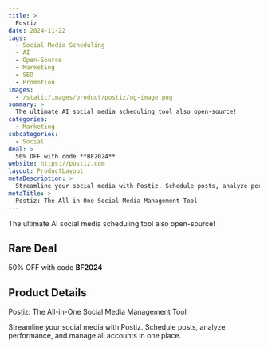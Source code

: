 ```yaml
---
title: >
  Postiz
date: 2024-11-22
tags:
  - Social Media Scheduling
  - AI
  - Open-Source
  - Marketing
  - SEO
  - Promotion
images:
  - /static/images/product/postiz/og-image.png
summary: >
  The ultimate AI social media scheduling tool also open-source!
categories:
  - Marketing
subcategories:
  - Social
deal: >
  50% OFF with code **BF2024**
website: https://postiz.com
layout: ProductLayout
metaDescription: >
  Streamline your social media with Postiz. Schedule posts, analyze performance, and manage all accounts in one place.
metaTitle: >
  Postiz: The All-in-One Social Media Management Tool
---
```

The ultimate AI social media scheduling tool also open-source!

## Rare Deal

50% OFF with code **BF2024**

## Product Details
Postiz: The All-in-One Social Media Management Tool

Streamline your social media with Postiz. Schedule posts, analyze performance, and manage all accounts in one place.

